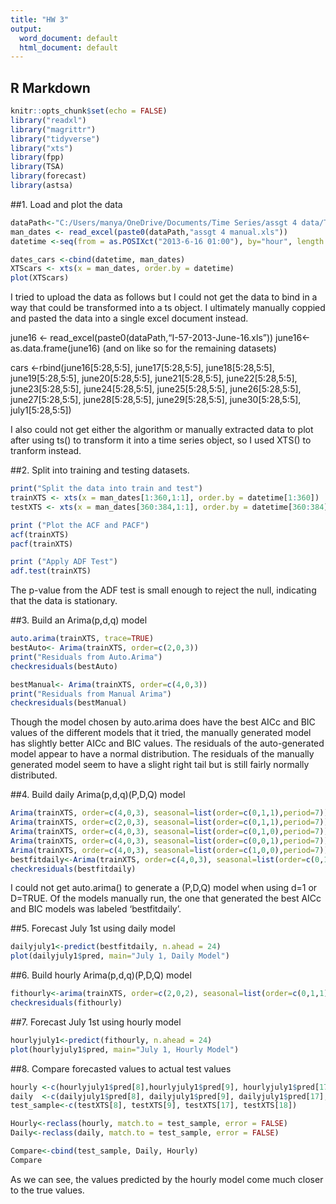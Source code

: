 ---
title: "HW 3"
output:
  word_document: default
  html_document: default
---

## R Markdown

```{r setup, include=FALSE}
knitr::opts_chunk$set(echo = FALSE)
library("readxl")
library("magrittr")
library("tidyverse")
library("xts")
library(fpp)
library(TSA)
library(forecast)
library(astsa)
```


##1. Load and plot the data
```{r load, echo =TRUE}
dataPath<-"C:/Users/manya/OneDrive/Documents/Time Series/assgt 4 data/Traffic Flow Data/" 
man_dates <- read_excel(paste0(dataPath,"assgt 4 manual.xls")) 
datetime <-seq(from = as.POSIXct("2013-6-16 01:00"), by="hour", length.out = 384)

dates_cars <-cbind(datetime, man_dates) 
XTScars <- xts(x = man_dates, order.by = datetime) 
plot(XTScars)

```
 
I tried to upload the data as follows but I could not get the data to bind in a way that could be transformed into a ts object. I ultimately manually coppied and pasted the data into a single excel document instead.

june16 <- read_excel(paste0(dataPath,"I-57-2013-June-16.xls")) june16<-as.data.frame(june16) (and on like so for the remaining datasets)

cars <-rbind(june16[5:28,5:5], june17[5:28,5:5], june18[5:28,5:5], june19[5:28,5:5], june20[5:28,5:5], 
             june21[5:28,5:5], june22[5:28,5:5], june23[5:28,5:5], june24[5:28,5:5], june25[5:28,5:5],
             june26[5:28,5:5], june27[5:28,5:5], june28[5:28,5:5], june29[5:28,5:5], june30[5:28,5:5], 
             july1[5:28,5:5])

I also could not get either the algorithm or manually extracted data to plot after using ts() to transform it into a time series object, so I used XTS() to tranform instead. 

##2. Split into training and testing datasets.
```{r split, echo =TRUE}
print("Split the data into train and test")
trainXTS <- xts(x = man_dates[1:360,1:1], order.by = datetime[1:360])
testXTS <- xts(x = man_dates[360:384,1:1], order.by = datetime[360:384])

print ("Plot the ACF and PACF")
acf(trainXTS)
pacf(trainXTS)

print ("Apply ADF Test")
adf.test(trainXTS)

```
The p-value from the ADF test is small enough to reject the null, indicating that the data is stationary.

##3. Build an Arima(p,d,q) model
```{r ARIMA, echo =TRUE}
auto.arima(trainXTS, trace=TRUE)
bestAuto<- Arima(trainXTS, order=c(2,0,3))
print("Residuals from Auto.Arima")
checkresiduals(bestAuto)

bestManual<- Arima(trainXTS, order=c(4,0,3))
print("Residuals from Manual Arima")
checkresiduals(bestManual)
```

Though the model chosen by auto.arima does have the best AICc and BIC values of the different models that it tried, the manually generated model has slightly better AICc and BIC values. The residuals of the auto-generated model appear to have a normal distribution. The residuals of the manually generated model seem to have a slight right tail but is still fairly normally distributed.

##4. Build daily Arima(p,d,q)(P,D,Q) model
```{r build daily, echo =TRUE}
Arima(trainXTS, order=c(4,0,3), seasonal=list(order=c(0,1,1),period=7))
Arima(trainXTS, order=c(2,0,3), seasonal=list(order=c(0,1,1),period=7))
Arima(trainXTS, order=c(4,0,3), seasonal=list(order=c(0,1,0),period=7))
Arima(trainXTS, order=c(4,0,3), seasonal=list(order=c(0,0,1),period=7))
Arima(trainXTS, order=c(4,0,3), seasonal=list(order=c(1,0,0),period=7))
bestfitdaily<-Arima(trainXTS, order=c(4,0,3), seasonal=list(order=c(0,1,1),period=7*24))
checkresiduals(bestfitdaily)

```
I could not get auto.arima() to generate a (P,D,Q) model when using d=1 or D=TRUE. Of the models manually run, the one that generated the best AICc and BIC models was labeled 'bestfitdaily'.

##5. Forecast July 1st using daily model
```{r predict daily, echo =TRUE}
dailyjuly1<-predict(bestfitdaily, n.ahead = 24)
plot(dailyjuly1$pred, main="July 1, Daily Model")
```


##6. Build hourly Arima(p,d,q)(P,D,Q) model
```{r build hourly, echo =TRUE}
fithourly<-arima(trainXTS, order=c(2,0,2), seasonal=list(order=c(0,1,1),period=7))
checkresiduals(fithourly)

```

##7. Forecast July 1st using hourly model
```{r predict hourly, echo =TRUE}
hourlyjuly1<-predict(fithourly, n.ahead = 24)
plot(hourlyjuly1$pred, main="July 1, Hourly Model")

```

##8. Compare forecasted values to actual test values
```{r compare_forecast, echo =TRUE}
hourly <-c(hourlyjuly1$pred[8],hourlyjuly1$pred[9], hourlyjuly1$pred[17], hourlyjuly1$pred[18])
daily  <-c(dailyjuly1$pred[8], dailyjuly1$pred[9], dailyjuly1$pred[17], dailyjuly1$pred[18])
test_sample<-c(testXTS[8], testXTS[9], testXTS[17], testXTS[18])

Hourly<-reclass(hourly, match.to = test_sample, error = FALSE)
Daily<-reclass(daily, match.to = test_sample, error = FALSE)

Compare<-cbind(test_sample, Daily, Hourly)
Compare

```

As we can see, the values predicted by the hourly model come much closer to the true values. 
